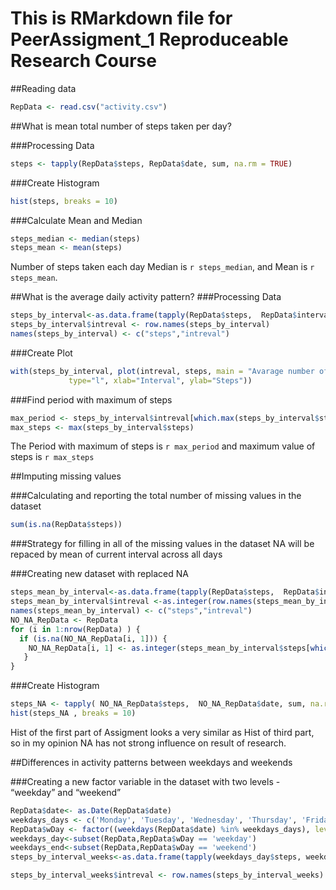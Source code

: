 This is RMarkdown file for PeerAssigment_1 Reproduceable Research Course
=============================================================================

##Reading data

```r
RepData <- read.csv("activity.csv")
```

##What is mean total number of steps taken per day? 

###Processing Data
```r
steps <- tapply(RepData$steps, RepData$date, sum, na.rm = TRUE)
```

###Create Histogram
```r
hist(steps, breaks = 10)
```

###Calculate Mean and Median
```r
steps_median <- median(steps)
steps_mean <- mean(steps)
```
Number of steps taken each day Median is `r steps_median`, and  Mean is `r steps_mean`.

##What is the average daily activity pattern?
###Processing Data
```r
steps_by_interval<-as.data.frame(tapply(RepData$steps,  RepData$interval, sum, na.rm = TRUE))
steps_by_interval$intreval <- row.names(steps_by_interval)
names(steps_by_interval) <- c("steps","intreval")
```

###Create Plot
```r
with(steps_by_interval, plot(intreval, steps, main = "Avarage number of steps by periods", 
             type="l", xlab="Interval", ylab="Steps"))
```

###Find period with maximum of steps

```r
max_period <- steps_by_interval$intreval[which.max(steps_by_interval$steps)]
max_steps <- max(steps_by_interval$steps)
```
The Period with maximum of steps is `r max_period` and maximum value of steps is `r max_steps`

##Imputing missing values

###Calculating and reporting the total number of missing values in the dataset
```r
sum(is.na(RepData$steps))
```

###Strategy for filling in all of the missing values in the dataset
NA will be repaced by mean of current interval across all days

###Creating new dataset with replaced NA
```r
steps_mean_by_interval<-as.data.frame(tapply(RepData$steps,  RepData$interval, mean, na.rm = TRUE))
steps_mean_by_interval$intreval <-as.integer(row.names(steps_mean_by_interval))
names(steps_mean_by_interval) <- c("steps","intreval")
NO_NA_RepData <- RepData
for (i in 1:nrow(RepData) ) {
  if (is.na(NO_NA_RepData[i, 1])) {
    NO_NA_RepData[i, 1] <- as.integer(steps_mean_by_interval$steps[which(steps_mean_by_interval$intreval == 15)])
   }
}

```
###Create Histogram
```r
steps_NA <- tapply( NO_NA_RepData$steps,  NO_NA_RepData$date, sum, na.rm = TRUE)
hist(steps_NA , breaks = 10)
```
Hist of the first part of Assigment looks a very similar as Hist of third part, so in my opinion NA has not strong influence on result of research.

##Differences in activity patterns between weekdays and weekends

###Creating a new factor variable in the dataset with two levels - "weekday" and "weekend"
```r
RepData$date<- as.Date(RepData$date)
weekdays_days <- c('Monday', 'Tuesday', 'Wednesday', 'Thursday', 'Friday')
RepData$wDay <- factor((weekdays(RepData$date) %in% weekdays_days), levels=c(FALSE, TRUE), labels=c('weekend', 'weekday'))
weekdays_day<-subset(RepData,RepData$wDay == 'weekday')
weekdays_end<-subset(RepData,RepData$wDay == 'weekend')
steps_by_interval_weeks<-as.data.frame(tapply(weekdays_day$steps, weekdays_day$interval, sum, na.rm = TRUE))

steps_by_interval_weeks$intreval <- row.names(steps_by_interval_weeks)


```